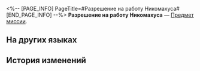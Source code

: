 <%-- [PAGE_INFO]
PageTitle=#Разрешение на работу Никомахуса#
[END_PAGE_INFO] --%>
{{Предмет Инфобокс
|id          = 140559
|Изображение = Предмет Книга Амфореус 4.png
|Тип         = Предмет миссии
|Инвентарь   = Миссии
|Редкость    = 3
|Эффект      = 
|Описание    = Окровавленное разрешение на работу в Роще с именем Никомахус.
}}
'''Разрешение на работу Никомахуса''' — [[Предмет миссии]].

==На других языках==
{{На других языках
|en   = Nicomachus' Work Permit
|zhs  = 尼科马库斯的工作证
|zht  = 尼科馬庫斯的工作證
|ja   = ニコマコスの職員証
|ko   = 니코마쿠스의 직원증
|es   = Permiso de trabajo de Nicómaco
|fr   = Permis de travail de Nicomaque
|ru   = Разрешение на работу Никомахуса
|th   = ตราอนุญาตทำงานของ Nicomachus
|vi   = Thẻ Nhân Viên Của Nicomachus
|de   = Nicomachus’ Arbeitserlaubnis
|id   = Izin Kerja Nicomachus
|pt   = Visto de Trabalho de Nicomachus
}}

==История изменений==
{{История изменений|3.5}}